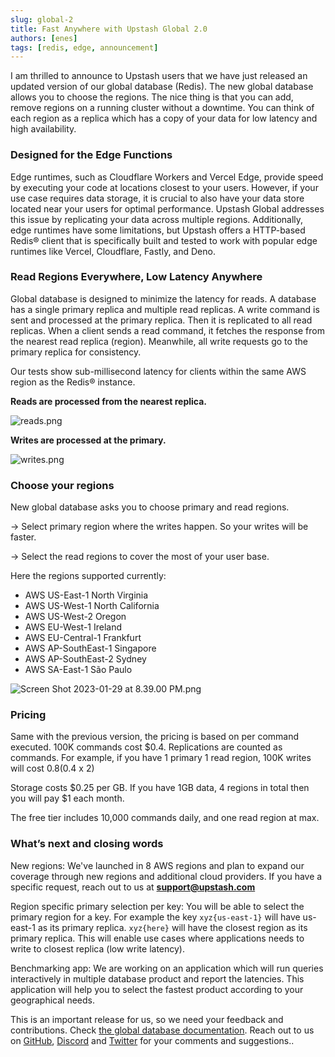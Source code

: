 ```yaml
---
slug: global-2
title: Fast Anywhere with Upstash Global 2.0
authors: [enes]
tags: [redis, edge, announcement]
---
```


I am thrilled to announce to Upstash users that we have just released an updated version of our global database (Redis). The new global database allows you to choose the regions. The nice thing is that you can add, remove regions on a running cluster without a downtime. You can think of each region as a replica which has a copy of your data for low latency and high availability.

### Designed for the Edge Functions

Edge runtimes, such as Cloudflare Workers and Vercel Edge, provide speed by executing your code at locations closest to your users. However, if your use case requires data storage, it is crucial to also have your data store located near your users for optimal performance. Upstash Global addresses this issue by replicating your data across multiple regions. Additionally, edge runtimes have some limitations, but Upstash offers a HTTP-based Redis® client that is specifically built and tested to work with popular edge runtimes like Vercel, Cloudflare, Fastly, and Deno.

### Read Regions Everywhere, Low Latency Anywhere

Global database is designed to minimize the latency for reads. A database has a single primary replica and multiple read replicas. A write command is sent and processed at the primary replica. Then it is replicated to all read replicas. When a client sends a read command, it fetches the response from the nearest read replica (region). Meanwhile, all write requests go to the primary replica for consistency.

Our tests show sub-millisecond latency for clients within the same AWS region as the Redis® instance.

**Reads are processed from the nearest replica.**

![reads.png](/blog/global2/reads.png)

**Writes are processed at the primary.**

![writes.png](/blog/global2/writes.png)

### Choose your regions

New global database asks you to choose primary and read regions.

→ Select primary region where the writes happen. So your writes will be faster.

→ Select the read regions to cover the most of your user base.

Here the regions supported currently:

- AWS US-East-1 North Virginia
- AWS US-West-1 North California
- AWS US-West-2 Oregon
- AWS EU-West-1 Ireland
- AWS EU-Central-1 Frankfurt
- AWS AP-SouthEast-1 Singapore
- AWS AP-SouthEast-2 Sydney
- AWS SA-East-1 São Paulo

![Screen Shot 2023-01-29 at 8.39.00 PM.png](/blog/global2/Screen_Shot_2023-01-29_at_8.39.00_PM.png)

### Pricing

Same with the previous version, the pricing is based on per command executed. 100K commands cost $0.4. Replications are counted as commands. For example, if you have 1 primary 1 read region, 100K writes will cost $0.8 ($0.4 x 2)

Storage costs $0.25 per GB. If you have 1GB data, 4 regions in total then you will pay $1 each month.

The free tier includes 10,000 commands daily, and one read region at max.

### What’s next and closing words

New regions: We've launched in 8 AWS regions and plan to expand our coverage through new regions and additional cloud providers. If you have a specific request, reach out to us at **[support@upstash.com](mailto:support@upstash.com)**

Region specific primary selection per key: You will be able to select the primary region for a key. For example the key `xyz{us-east-1}` will have us-east-1 as its primary replica. `xyz{here}` will have the closest region as its primary replica. This will enable use cases where applications needs to write to closest replica (low write latency).

Benchmarking app: We are working on an application which will run queries interactively in multiple database product and report the latencies. This application will help you to select the fastest product according to your geographical needs.

This is an important release for us, so we need your feedback and contributions. Check [the global database documentation](https://docs.upstash.com/redis/features/globaldatabase). Reach out to us on [GitHub](https://github.com/upstash/issues/issues/new), [Discord](https://discord.com/invite/w9SenAtbme) and [Twitter](https://twitter.com/upstash) for your comments and suggestions..
